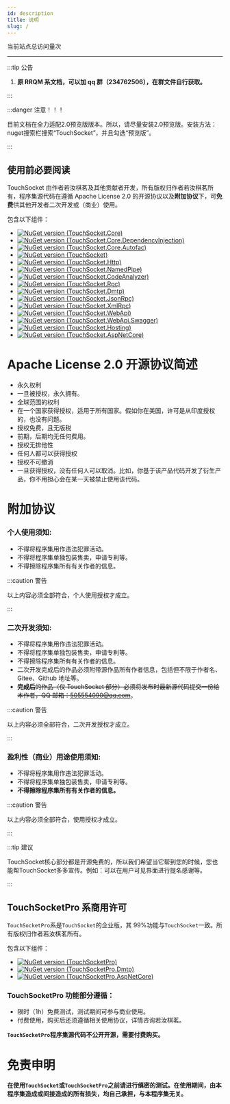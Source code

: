```yaml
---
id: description
title: 说明
slug: /
---
```


<script src="//busuanzi.ibruce.info/busuanzi/2.3/busuanzi.pure.mini.js"></script>

当前站点总访问量<span id="busuanzi_value_site_pv"></span>次

---

:::tip 公告

1. **原 RRQM 系文档，可以加 qq 群（234762506），在群文件自行获取。**

:::  

:::danger 注意！！！

目前文档在全力适配2.0预览版版本。所以，请尽量安装2.0预览版。安装方法：nuget搜索栏搜索“TouchSocket”，并且勾选“预览版”。

:::  


## 使用前必要阅读

TouchSocket 由作者若汝棋茗及其他贡献者开发，所有版权归作者若汝棋茗所有，程序集源代码在遵循 Apache License 2.0 的开源协议以及**附加协议**下，可**免费**供其他开发者二次开发或（商业）使用。

包含以下组件：

- [![NuGet version (TouchSocket.Core)](https://img.shields.io/nuget/v/TouchSocket.Core.svg?label=TouchSocket.Core)](https://www.nuget.org/packages/TouchSocket.Core)
- [![NuGet version (TouchSocket.Core.DependencyInjection)](https://img.shields.io/nuget/v/TouchSocket.Core.DependencyInjection.svg?label=TouchSocket.Core.DependencyInjection)](https://www.nuget.org/packages/TouchSocket.Core.DependencyInjection)
- [![NuGet version (TouchSocket.Core.Autofac)](https://img.shields.io/nuget/v/TouchSocket.Core.Autofac.svg?label=TouchSocket.Core.Autofac)](https://www.nuget.org/packages/TouchSocket.Core.Autofac)
- [![NuGet version (TouchSocket)](https://img.shields.io/nuget/v/TouchSocket.svg?label=TouchSocket)](https://www.nuget.org/packages/TouchSocket)
- [![NuGet version (TouchSocket.Http)](https://img.shields.io/nuget/v/TouchSocket.Http.svg?label=TouchSocket.Http)](https://www.nuget.org/packages/TouchSocket.Http)
- [![NuGet version (TouchSocket.NamedPipe)](https://img.shields.io/nuget/v/TouchSocket.NamedPipe.svg?label=TouchSocket.NamedPipe)](https://www.nuget.org/packages/TouchSocket.NamedPipe)
- [![NuGet version (TouchSocket.CodeAnalyzer)](https://img.shields.io/nuget/v/TouchSocket.CodeAnalyzer.svg?label=TouchSocket.CodeAnalyzer)](https://www.nuget.org/packages/TouchSocket.CodeAnalyzer)
- [![NuGet version (TouchSocket.Rpc)](https://img.shields.io/nuget/v/TouchSocket.Rpc.svg?label=TouchSocket.Rpc)](https://www.nuget.org/packages/TouchSocket.Rpc)
- [![NuGet version (TouchSocket.Dmtp)](https://img.shields.io/nuget/v/TouchSocket.Dmtp.svg?label=TouchSocket.Dmtp)](https://www.nuget.org/packages/TouchSocket.Dmtp)
- [![NuGet version (TouchSocket.JsonRpc)](https://img.shields.io/nuget/v/TouchSocket.JsonRpc.svg?label=TouchSocket.JsonRpc)](https://www.nuget.org/packages/TouchSocket.JsonRpc)
- [![NuGet version (TouchSocket.XmlRpc)](https://img.shields.io/nuget/v/TouchSocket.XmlRpc.svg?label=TouchSocket.XmlRpc)](https://www.nuget.org/packages/TouchSocket.XmlRpc)
- [![NuGet version (TouchSocket.WebApi)](https://img.shields.io/nuget/v/TouchSocket.WebApi.svg?label=TouchSocket.WebApi)](https://www.nuget.org/packages/TouchSocket.WebApi)
- [![NuGet version (TouchSocket.WebApi.Swagger)](https://img.shields.io/nuget/v/TouchSocket.WebApi.Swagger.svg?label=TouchSocket.WebApi.Swagger)](https://www.nuget.org/packages/TouchSocket.WebApi.Swagger)
- [![NuGet version (TouchSocket.Hosting)](https://img.shields.io/nuget/v/TouchSocket.Hosting.svg?label=TouchSocket.Hosting)](https://www.nuget.org/packages/TouchSocket.Hosting)
- [![NuGet version (TouchSocket.AspNetCore)](https://img.shields.io/nuget/v/TouchSocket.AspNetCore.svg?label=TouchSocket.AspNetCore)](https://www.nuget.org/packages/TouchSocket.AspNetCore)

# Apache License 2.0 开源协议简述

- 永久权利
- 一旦被授权，永久拥有。
- 全球范围的权利
- 在一个国家获得授权，适用于所有国家。假如你在美国，许可是从印度授权的，也没有问题。
- 授权免费，且无版税
- 前期，后期均无任何费用。
- 授权无排他性
- 任何人都可以获得授权
- 授权不可撤消
- 一旦获得授权，没有任何人可以取消。比如，你基于该产品代码开发了衍生产品，你不用担心会在某一天被禁止使用该代码。

# 附加协议

<a name="qLp3q"></a>

### 个人使用须知:

- 不得将程序集用作违法犯罪活动。
- 不得将程序集单独包装售卖，申请专利等。
- 不得擦除程序集所有有关作者的信息。

:::caution 警告

以上内容必须全部符合，个人使用授权才成立。

:::  

### 二次开发须知:

- 不得将程序集用作违法犯罪活动。
- 不得将程序集单独包装售卖，申请专利等。
- 不得擦除程序集所有有关作者的信息。
- 二次开发完成后的作品必须附带源作品所有作者信息，包括但不限于作者名、Gitee、Github 地址等。
- ~~**完成后**的作品（仅 TouchSocket 部分）必须将发布时最新源代码提交一份给本作者，QQ 邮箱：505554090@qq.com~~。

:::caution 警告

以上内容必须全部符合，二次开发授权才成立。

:::  

### 盈利性（商业）用途使用须知:

- 不得将程序集用作违法犯罪活动。
- 不得将程序集单独包装售卖，申请专利等。
- **不得擦除程序集所有有关作者的信息。**

:::caution 警告

以上内容必须全部符合，使用授权才成立。

:::  

:::tip 建议

TouchSocket核心部分都是开源免费的，所以我们希望当它帮到您的时候，您也能帮TouchSocket多多宣传。例如：可以在用户可见界面进行提名感谢等。

:::  

## TouchSocketPro 系商用许可

`TouchSocketPro`系是`TouchSocket`的企业版，其 99%功能与`TouchSocket`一致。所有版权归作者若汝棋茗所有。

包含以下组件：

- [![NuGet version (TouchSocketPro)](https://img.shields.io/nuget/v/TouchSocketPro.svg?label=TouchSocketPro)](https://www.nuget.org/packages/TouchSocketPro)
- [![NuGet version (TouchSocketPro.Dmtp)](https://img.shields.io/nuget/v/TouchSocketPro.Dmtp.svg?label=TouchSocketPro.Dmtp)](https://www.nuget.org/packages/TouchSocketPro.Dmtp)
- [![NuGet version (TouchSocketPro.AspNetCore)](https://img.shields.io/nuget/v/TouchSocketPro.AspNetCore.svg?label=TouchSocketPro.AspNetCore)](https://www.nuget.org/packages/TouchSocketPro.AspNetCore)

### TouchSocketPro 功能部分遵循：

- 限时（1h）免费测试，测试期间可参与商业使用。
- 付费使用，购买后还须遵循相关使用协议，详情咨询若汝棋茗。

**`TouchSocketPro`程序集源代码不公开开源，需要付费购买。**

# 免责申明

**在使用`TouchSocket`**或**`TouchSocketPro`之前请进行缜密的测试。在使用期间，由本程序集造成或间接造成的所有损失，均自己承担，与本程序集无关。**
